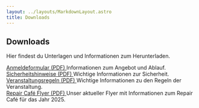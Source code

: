 ```yaml
---
layout: ../layouts/MarkdownLayout.astro
title: Downloads
---
```

## Downloads

Hier findest du Unterlagen und Informationen zum Herunterladen.

<div class="grid grid-cols-1 md:grid-cols-2 gap-6">
  <div>
    <a href="/downloads/Reparaturformular.pdf" download class="flex items-center gap-2 text-lg font-semibold text-blue-700 hover:underline">
      Anmeldeformular (PDF)
    </a>
    <span class="block text-sm text-gray-500">Informationen zum Angebot und Ablauf.</span>
  </div>
  <div>
    <a href="/downloads/Sicherheitshinweise.pdf" download class="flex items-center gap-2 text-lg font-semibold text-blue-700 hover:underline">
      Sicherheitshinweise (PDF)
    </a>
    <span class="block text-sm text-gray-500">Wichtige Informationen zur Sicherheit.</span>
  </div>
  <div>
    <a href="/downloads/Veranstaltungsregeln.pdf" download class="flex items-center gap-2 text-lg font-semibold text-blue-700 hover:underline">
      Veranstaltungsregeln (PDF)
    </a>
    <span class="block text-sm text-gray-500">Wichtige Informationen zu den Regeln der Veranstaltung.</span>
  </div>
  <div>
    <a href="/downloads/repair-cafe-xanten-flyer25.pdf" download class="flex items-center gap-2 text-lg font-semibold text-blue-700 hover:underline">
      Repair Café Flyer (PDF)
    </a>
    <span class="block text-sm text-gray-500">Unser aktueller Flyer mit Informationen zum Repair Café für das Jahr 2025.</span>
  </div>
</div>


